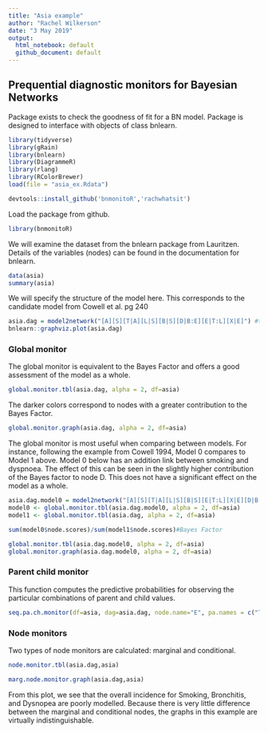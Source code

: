 ```yaml
---
title: "Asia example"
author: "Rachel Wilkerson"
date: "3 May 2019"
output:
  html_notebook: default
  github_document: default
---
```

## Prequential diagnostic monitors for Bayesian Networks

Package exists to check the goodness of fit for a BN model. Package is designed to interface with objects of class bnlearn. 

```r
library(tidyverse)
library(gRain)
library(bnlearn)
library(DiagrammeR)
library(rlang)
library(RColorBrewer)
load(file = "asia_ex.Rdata")

```


```r
devtools::install_github('bnmonitoR','rachwhatsit')
```

Load the package from github.
```r
library(bnmonitoR)
```

We will examine the dataset from the bnlearn package from Lauritzen. Details of the variables (nodes) can be found in the documentation for bnlearn.
```r
data(asia)
summary(asia)
```

We will specify the structure of the model here. This corresponds to the candidate model from Cowell et al. pg 240
```r
asia.dag = model2network("[A][S][T|A][L|S][B|S][D|B:E][E|T:L][X|E]") #this is the candidate model from pg 240
bnlearn::graphviz.plot(asia.dag)
```

### Global monitor

The global monitor is equivalent to the Bayes Factor and offers a good assessment of the model as a whole.
```r
global.monitor.tbl(asia.dag, alpha = 2, df=asia)
```

The darker colors correspond to nodes with a greater contribution to the Bayes Factor. 
```r
global.monitor.graph(asia.dag, alpha = 2, df=asia)
```
 
The global monitor is most useful when comparing between models. For instance, following the example from Cowell 1994, Model 0 compares to Model 1 above. Model 0 below has an addition link between smoking and dyspnoea. The effect of this can be seen in the slightly higher contribution of the Bayes factor to node D. This does not have a significant effect on the model as a whole.

```r
asia.dag.model0 = model2network("[A][S][T|A][L|S][B|S][E|T:L][X|E][D|B:E:S]") #this is the candidate model from pg 240
model0 <- global.monitor.tbl(asia.dag.model0, alpha = 2, df=asia)
model1 <- global.monitor.tbl(asia.dag, alpha = 2, df=asia)

sum(model0$node.scores)/sum(model1$node.scores)#Bayes Factor
```

```r
global.monitor.tbl(asia.dag.model0, alpha = 2, df=asia)
global.monitor.graph(asia.dag.model0, alpha = 2, df=asia)

```

### Parent child monitor

This function computes the predictive probabilities for observing the particular combinations of parent and child values.
```r
seq.pa.ch.monitor(df=asia, dag=asia.dag, node.name="E", pa.names = c("T","L"), pa.val = c('yes', 'no'),which.val=1)
```

### Node monitors

Two types of node monitors are calculated: marginal and conditional.
```r
node.monitor.tbl(asia.dag,asia)
```

```r
marg.node.monitor.graph(asia.dag,asia)
```

From this plot, we see that the overall incidence for Smoking, Bronchitis, and Dysnopea are poorly modelled. 
Because there is very little difference between the marginal and conditional nodes, the graphs in this example are virtually indistinguishable.

